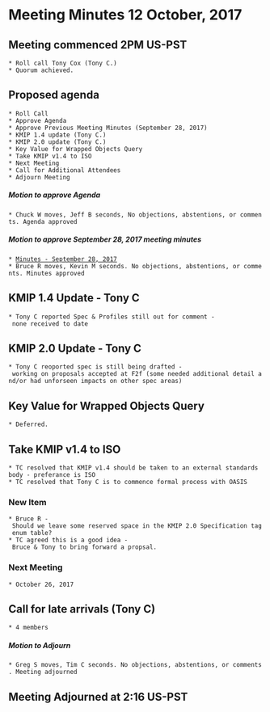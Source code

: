 = Meeting Minutes 12 October, 2017 =
== Meeting commenced 2PM US-PST ==
 * Roll call Tony Cox (Tony C.)
 * Quorum achieved.

== Proposed agenda ==
 * Roll Call
 * Approve Agenda
 * Approve Previous Meeting Minutes (September 28, 2017)
 * KMIP 1.4 update (Tony C.) 
 * KMIP 2.0 update (Tony C.)
 * Key Value for Wrapped Objects Query
 * Take KMIP v1.4 to ISO
 * Next Meeting
 * Call for Additional Attendees 
 * Adjourn Meeting 

===== Motion to approve Agenda =====
 * Chuck W moves, Jeff B seconds, No objections, abstentions, or comments. Agenda approved

===== Motion to approve September 28, 2017 meeting minutes =====
 * [[MeetingMinutes/28Sept2017|Minutes - September 28, 2017]]
 * Bruce R moves, Kevin M seconds. No objections, abstentions, or comments. Minutes approved


== KMIP 1.4 Update - Tony C ==
 * Tony C reported Spec & Profiles still out for comment - none received to date

== KMIP 2.0 Update - Tony C ==
 * Tony C reoported spec is still being drafted - working on proposals accepted at F2f (some needed additional detail and/or had unforseen impacts on other spec areas)

== Key Value for Wrapped Objects Query ==
 * Deferred.

== Take KMIP v1.4 to ISO ==
 * TC resolved that KMIP v1.4 should be taken to an external standards body - preferance is ISO
 * TC resolved that Tony C is to commence formal process with OASIS 

=== New Item ===
 * Bruce R - Should we leave some reserved space in the KMIP 2.0 Specification tag enum table?
 * TC agreed this is a good idea - Bruce & Tony to bring forward a propsal.

=== Next Meeting ===
 * October 26, 2017

== Call for late arrivals (Tony C) ==
 * 4 members

===== Motion to Adjourn =====
 * Greg S moves, Tim C seconds. No objections, abstentions, or comments. Meeting adjourned
 
== Meeting Adjourned at 2:16 US-PST ==
